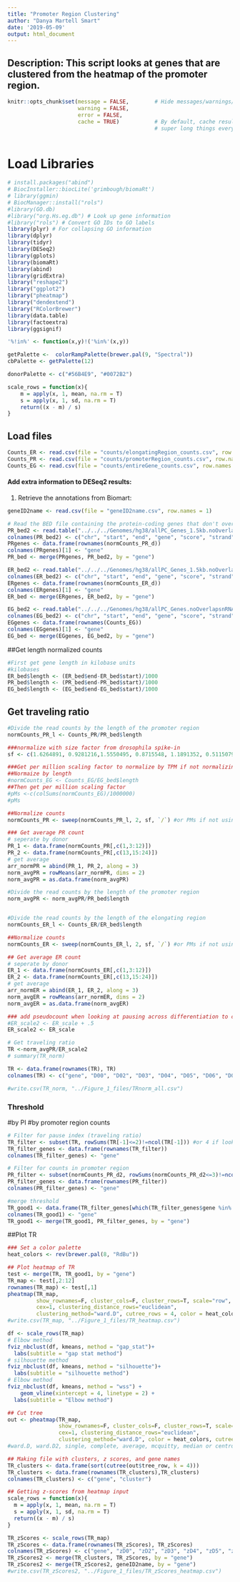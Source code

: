 ```yaml
---
title: "Promoter Region Clustering"
author: "Danya Martell Smart"
date: '2019-05-09'
output: html_document
---
```


**Description**: This script looks at genes that are clustered from the heatmap of the promoter region.
---

```r

knitr::opts_chunk$set(message = FALSE,        # Hide messages/warnings/errors from loading packages
                      warning = FALSE,
                      error = FALSE,
                      cache = TRUE)           # By default, cache results to avoid re-running
                                              # super long things every time you knit
                      
```

# Load Libraries

```r
# install.packages("abind")
# BiocInstaller::biocLite('grimbough/biomaRt')
# library(ggmin)
# BiocManager::install("rols")
#library(GO.db)
#library("org.Hs.eg.db") # Look up gene information
#library("rols") # Convert GO IDs to GO labels
library(plyr) # For collapsing GO information
library(dplyr)
library(tidyr)
library(DESeq2)
library(gplots)
library(biomaRt)
library(abind)
library(gridExtra)
library("reshape2")
library("ggplot2")
library("pheatmap")
library("dendextend")
library("RColorBrewer")
library(data.table)
library(factoextra)
library(ggsignif)

'%!in%' <- function(x,y)!('%in%'(x,y))

getPalette <-  colorRampPalette(brewer.pal(9, "Spectral"))
cbPalette <- getPalette(12)

donorPalette <- c("#56B4E9", "#0072B2")

scale_rows = function(x){
    m = apply(x, 1, mean, na.rm = T)
    s = apply(x, 1, sd, na.rm = T)
    return((x - m) / s)
}

```

## Load files
  
```r
Counts_ER <- read.csv(file = "counts/elongatingRegion_counts.csv", row.names = 1)
Counts_PR <- read.csv(file = "counts/promoterRegion_counts.csv", row.names = 1)
Counts_EG <- read.csv(file = "counts/entireGene_counts.csv", row.names = 1)
```

#### Add extra information to DESeq2 results:

1) Retrieve the annotations from Biomart:  
```r
geneID2name <- read.csv(file = "geneID2name.csv", row.names = 1)

# Read the BED file containing the protein-coding genes that don't overlap with snRNAs or snoRNAs
PR_bed2 <- read.table("../../../Genomes/hg38/allPC_Genes_1.5kb.noOverlasnRNAsoRNA_PR.bed", sep="\t", header=F)
colnames(PR_bed2) <- c("chr", "start", "end", "gene", "score", "strand")
PRgenes <- data.frame(rownames(normCounts_PR_d))
colnames(PRgenes)[1] <- "gene"
PR_bed <- merge(PRgenes, PR_bed2, by = "gene")

ER_bed2 <- read.table("../../../Genomes/hg38/allPC_Genes_1.5kb.noOverlasnRNAsoRNA_ER.bed", sep="\t", header=F)
colnames(ER_bed2) <- c("chr", "start", "end", "gene", "score", "strand")
ERgenes <- data.frame(rownames(normCounts_ER_d))
colnames(ERgenes)[1] <- "gene"
ER_bed <- merge(ERgenes, ER_bed2, by = "gene")

EG_bed2 <- read.table("../../../Genomes/hg38/allPC_Genes.noOverlapsnRNAsnoRNA.bed", sep="\t", header=F)
colnames(EG_bed2) <- c("chr", "start", "end", "gene", "score", "strand")
EGgenes <- data.frame(rownames(Counts_EG))
colnames(EGgenes)[1] <- "gene"
EG_bed <- merge(EGgenes, EG_bed2, by = "gene")
```

##Get length normalized counts
```r
#First get gene length in kilobase units
#kilobases
ER_bed$length <- (ER_bed$end-ER_bed$start)/1000
PR_bed$length <- (PR_bed$end-PR_bed$start)/1000
EG_bed$length <- (EG_bed$end-EG_bed$start)/1000
```
## Get traveling ratio

```r
#Divide the read counts by the length of the promoter region
normCounts_PR_l <- Counts_PR/PR_bed$length

###normalize with size factor from drosophila spike-in
sf <- c(1.6264891, 0.9281216,1.5550495, 0.8715548, 1.1891352, 0.5115079) #Transcription inhibitors DMSO_30_1 DMSO_30_2  DRB_30_1  DRB_30_2 TRIP_30_1 TRIP_30_2

###Get per million scaling factor to normalize by TPM if not normalizing by drosophila spike-in, use TPM from entire gene so that it is the same scaling factor for the promoter and elongating regions and represents all read counts
##Normaize by length
#normCounts_EG <- Counts_EG/EG_bed$length
##Then get per million scaling factor
#pMs <-c(colSums(normCounts_EG)/1000000)
#pMs

##Normalize counts
normCounts_PR <- sweep(normCounts_PR_l, 2, sf, `/`) #or PMs if not using drosophila spike-in

### Get average PR count
# seperate by donor
PR_1 <- data.frame(normCounts_PR[,c(1,3:12)])
PR_2 <- data.frame(normCounts_PR[,c(13,15:24)])
# get average
arr_normPR = abind(PR_1, PR_2, along = 3)
norm_avgPR = rowMeans(arr_normPR, dims = 2)
norm_avgPR = as.data.frame(norm_avgPR)

#Divide the read counts by the length of the promoter region
norm_avgPR <- norm_avgPR/PR_bed$length


#Divide the read counts by the length of the elongating region
normCounts_ER_l <- Counts_ER/ER_bed$length

##Normalize counts
normCounts_ER <- sweep(normCounts_ER_l, 2, sf, `/`) #or PMs if not using drosophila spike-in

## Get average ER count
# seperate by donor
ER_1 <- data.frame(normCounts_ER[,c(1,3:12)])
ER_2 <- data.frame(normCounts_ER[,c(13,15:24)])
# get average
arr_normER = abind(ER_1, ER_2, along = 3)
norm_avgER = rowMeans(arr_normER, dims = 2)
norm_avgER = as.data.frame(norm_avgER)

### add pseudocount when looking at pausing across differentiation to capture genes that are paused but not expressed
#ER_scale2 <- ER_scale + .5 
ER_scale2 <- ER_scale

# Get traveling ratio
TR <-norm_avgPR/ER_scale2
# summary(TR_norm)

TR <- data.frame(rownames(TR), TR)
colnames(TR) <- c("gene", "D00", "D02", "D03", "D04", "D05", "D06", "D07", "D08", "D09", "D10", "D11")

#write.csv(TR_norm, "../Figure_1_files/TRnorm_all.csv")

```

### Threshold 
#by PI
#by promoter region counts

```r

# Filter for pause index (traveling ratio)
TR_filter <- subset(TR, rowSums(TR[-1]<=2)!=ncol(TR[-1])) #or 4 if looking at highly paused genes
TR_filter_genes <- data.frame(rownames(TR_filter))
colnames(TR_filter_genes) <- "gene"

# Filter for counts in promoter region
PR_filter <- subset(normCounts_PR_d2, rowSums(normCounts_PR_d2<=3)!=ncol(normCounts_PR_d2))
PR_filter_genes <- data.frame(rownames(PR_filter))
colnames(PR_filter_genes) <- "gene"

#merge threshold
TR_good1 <- data.frame(TR_filter_genes[which(TR_filter_genes$gene %in% res_ann_expressed_PR$gene),])
colnames(TR_good1) <- "gene"
TR_good1 <- merge(TR_good1, PR_filter_genes, by = "gene")

```

##Plot TR

```r
### Set a color palette
heat_colors <- rev(brewer.pal(8, "RdBu"))

## Plot heatmap of TR
test <- merge(TR, TR_good1, by = "gene")
TR_map <- test[,2:12]
rownames(TR_map) <- test[,1]
pheatmap(TR_map, 
         show_rownames=F, cluster_cols=F, cluster_rows=T, scale="row",
         cex=1, clustering_distance_rows="euclidean",
         clustering_method="ward.D", cutree_rows = 4, color = heat_colors, border_color=FALSE)
#write.csv(TR_map, "../Figure_1_files/TR_heatmap.csv") 

df <- scale_rows(TR_map)
# Elbow method
fviz_nbclust(df, kmeans, method = "gap_stat")+
  labs(subtitle = "gap stat method")
# silhouette method
fviz_nbclust(df, kmeans, method = "silhouette")+
  labs(subtitle = "silhouette method")
# Elbow method
fviz_nbclust(df, kmeans, method = "wss") +
    geom_vline(xintercept = 4, linetype = 2) +
  labs(subtitle = "Elbow method")

## Cut tree
out <- pheatmap(TR_map,
                show_rownames=F, cluster_cols=F, cluster_rows=T, scale="row",
                cex=1, clustering_distance_rows="euclidean",
                clustering_method="ward.D", color = heat_colors, cutree_rows = 4,border_color=FALSE)
#ward.D, ward.D2, single, complete, average, mcquitty, median or centroid

## Making file with clusters, z scores, and gene names
TR_clusters <- data.frame(sort(cutree(out$tree_row, k = 4)))
TR_clusters <- data.frame(rownames(TR_clusters),TR_clusters)
colnames(TR_clusters) <- c("gene", "cluster")

## Getting z-scores from heatmap input
scale_rows = function(x){
  m = apply(x, 1, mean, na.rm = T)
  s = apply(x, 1, sd, na.rm = T)
  return((x - m) / s)
}

TR_zScores <- scale_rows(TR_map)
TR_zScores <- data.frame(rownames(TR_zScores), TR_zScores)
colnames(TR_zScores) <- c("gene", "zD0", "zD2", "zD3", "zD4", "zD5", "zD6", "zD7", "zD8", "zD9", "zD10", "zD11")
TR_zScores2 <- merge(TR_clusters, TR_zScores, by = "gene")
TR_zScores2 <- merge(TR_zScores2, geneID2name, by = "gene")
#write.csv(TR_zScores2, "../Figure_1_files/TR_zScores_heatmap.csv") 

```

